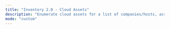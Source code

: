 ```yaml
---
title: "Inventory 2.0 - Cloud Assets"
description: "Enumerate cloud assets for a list of companies/hosts, across AWS, GCP, Azure, DigitalOcean, Linode, and other cloud providers. Check out the cloud assets of public bug bounty programs on https://github.com/trickest/inventory"
mode: "custom"
---
```



<WorkflowPage 
title="Inventory 2.0 - Cloud Assets"
category="Attack Surface Management"
description="Enumerate cloud assets for a list of companies/hosts, across AWS, GCP, Azure, DigitalOcean, Linode, and other cloud providers. Check out the cloud assets of public bug bounty programs on https://github.com/trickest/inventory"
createdOn="08 September, 2022"
author="trickest-mhmdiaa"
workflowUrl="https://editor.staging.trickest.io/preview?workflow_url=https://trickest-public-workflow.s3.eu-central-1.amazonaws.com/304aae7e-a664-4de5-8e05-917f747a1d6b.json"
id="304aae7e-a664-4de5-8e05-917f747a1d6b"
/>